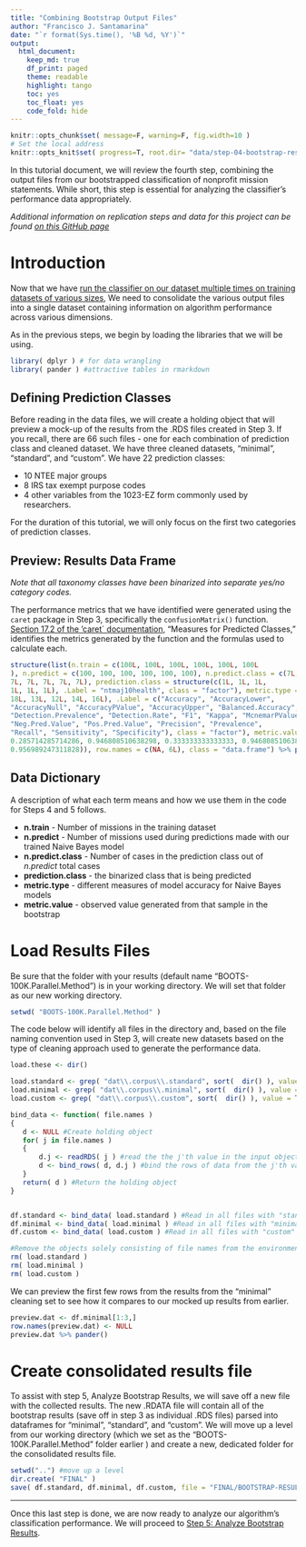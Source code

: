 ```yaml
---
title: "Combining Bootstrap Output Files"
author: "Francisco J. Santamarina"
date: "`r format(Sys.time(), '%B %d, %Y')`"
output:
  html_document:
    keep_md: true
    df_print: paged
    theme: readable
    highlight: tango
    toc: yes
    toc_float: yes
    code_fold: hide
---
```


```r
knitr::opts_chunk$set( message=F, warning=F, fig.width=10 )
# Set the local address
knitr::opts_knit$set( progress=T, root.dir= "data/step-04-bootstrap-results")

```

In this tutorial document, we will review the fourth step, combining the output files from our bootstrapped classification of nonprofit mission statements. While short, this step is essential for analyzing the classifier's performance data appropriately.

*Additional information on replication steps and data for this project can be found [on this GitHub page](https://fjsantam.github.io/bespoke-npo-taxonomies/)*

# Introduction

Now that we have [run the classifier on our dataset multiple times on training datasets of various sizes](https://fjsantam.github.io/bespoke-npo-taxonomies/step-03-classification-bootstrapping.html), We need to consolidate the various output files into a single dataset containing information on algorithm performance across various dimensions. 

As in the previous steps, we begin by loading the libraries that we will be using.

```r
library( dplyr ) # for data wrangling
library( pander ) #attractive tables in rmarkdown
```

## Defining Prediction Classes

Before reading in the data files, we will create a holding object that will preview a mock-up of the results from the .RDS files created in Step 3. If you recall, there are 66 such files - one for each combination of prediction class and cleaned dataset. We have three cleaned datasets, "minimal", "standard", and "custom". We have 22 prediction classes:

* 10 NTEE major groups
* 8 IRS tax exempt purpose codes 
* 4 other variables from the 1023-EZ form commonly used by researchers.

For the duration of this tutorial, we will only focus on the first two categories of prediction classes.

## Preview: Results Data Frame

*Note that all taxonomy classes have been binarized into separate yes/no category codes.* 

The performance metrics that we have identified were generated using the `caret` package in Step 3, specifically the `confusionMatrix()` function. [Section 17.2 of the 'caret` documentation](https://topepo.github.io/caret/measuring-performance.html), "Measures for Predicted Classes," identifies the metrics generated by the function and the formulas used to calculate each.

```r
structure(list(n.train = c(100L, 100L, 100L, 100L, 100L, 100L
), n.predict = c(100, 100, 100, 100, 100, 100), n.predict.class = c(7L, 
7L, 7L, 7L, 7L, 7L), prediction.class = structure(c(1L, 1L, 1L, 
1L, 1L, 1L), .Label = "ntmaj10health", class = "factor"), metric.type = structure(c(17L, 
18L, 13L, 12L, 14L, 16L), .Label = c("Accuracy", "AccuracyLower", 
"AccuracyNull", "AccuracyPValue", "AccuracyUpper", "Balanced.Accuracy", 
"Detection.Prevalence", "Detection.Rate", "F1", "Kappa", "McnemarPValue", 
"Neg.Pred.Value", "Pos.Pred.Value", "Precision", "Prevalence", 
"Recall", "Sensitivity", "Specificity"), class = "factor"), metric.value = c(0.956989247311828, 
0.285714285714286, 0.946808510638298, 0.333333333333333, 0.946808510638298, 
0.956989247311828)), row.names = c(NA, 6L), class = "data.frame") %>% pander()
```

## Data Dictionary

A description of what each term means and how we use them in the code for Steps 4 and 5 follows.

* **n.train** - Number of missions in the training dataset  
* **n.predict** - Number of missions used during predictions made with our trained Naive Bayes model    
* **n.predict.class** - Number of cases in the prediction class out of *n.predict* total cases  
* **prediction.class** - the binarized class that is being predicted 
* **metric.type** - different measures of model accuracy for Naive Bayes models 
* **metric.value** - observed value generated from that sample in the bootstrap 


# Load Results Files

Be sure that the folder with your results (default name "BOOTS-100K.Parallel.Method") is in your working directory. We will set that folder as our new working directory.

```r
setwd( "BOOTS-100K.Parallel.Method" )
```

The code below will identify all files in the directory and, based on the file naming convention used in Step 3, will create new datasets based on the type of cleaning approach used to generate the performance data. 

```r
load.these <- dir()

load.standard <- grep( "dat\\.corpus\\.standard", sort(  dir() ), value = TRUE)
load.minimal <- grep( "dat\\.corpus\\.minimal", sort(  dir() ), value = TRUE) 
load.custom <- grep( "dat\\.corpus\\.custom", sort(  dir() ), value = TRUE)

bind_data <- function( file.names )
{
   d <- NULL #Create holding object
   for( j in file.names )
   {
       d.j <- readRDS( j ) #read the the j'th value in the input object and assign it to d.j
       d <- bind_rows( d, d.j ) #bind the rows of data from the j'th value onto the holding object
   }
   return( d ) #Return the holding object
}


df.standard <- bind_data( load.standard ) #Read in all files with "standard" cleaning
df.minimal <- bind_data( load.minimal ) #Read in all files with "minimal" cleaning
df.custom <- bind_data( load.custom ) #Read in all files with "custom" cleaning

#Remove the objects solely consisting of file names from the environment
rm( load.standard ) 
rm( load.minimal )
rm( load.custom )
```

We can preview the first few rows from the results from the "minimal" cleaning set to see how it compares to our mocked up results from earlier.

```r
preview.dat <- df.minimal[1:3,]
row.names(preview.dat) <- NULL
preview.dat %>% pander()
```

# Create consolidated results file

To assist with step 5, Analyze Bootstrap Results, we will save off a new file with the collected results. The new .RDATA file will contain all of the bootstrap results (save off in step 3 as individual .RDS files) parsed into dataframes for "minimal", "standard", and "custom". We will move up a level from our working directory (which we set as the "BOOTS-100K.Parallel.Method" folder earlier ) and create a new, dedicated folder for the consolidated results file.

```r
setwd("..") #move up a level
dir.create( "FINAL" )
save( df.standard, df.minimal, df.custom, file = "FINAL/BOOTSTRAP-RESULTS.Rdata" )
```

***

Once this last step is done, we are now ready to analyze our algorithm's classification performance. We will proceed to [Step 5: Analyze Bootstrap Results](https://fjsantam.github.io/bespoke-npo-taxonomies/step-05-analyze-bootstrap-results). 
